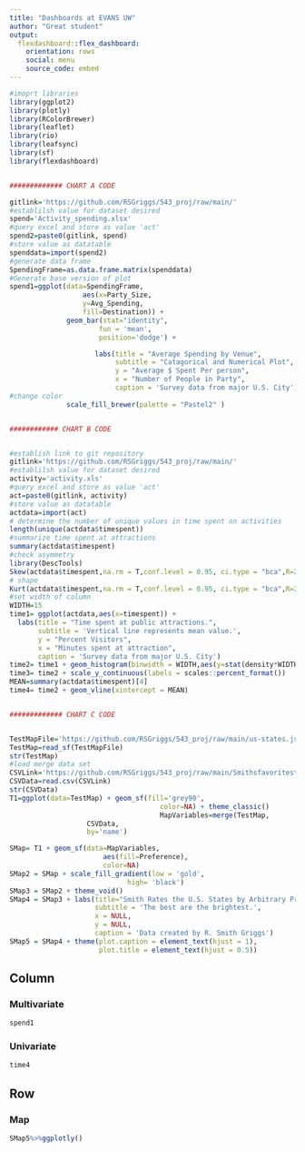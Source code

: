 ```yaml
---
title: "Dashboards at EVANS UW"
author: "Great student"
output: 
  flexdashboard::flex_dashboard:
    orientation: rows
    social: menu
    source_code: embed
---
```


```r
#imoprt libraries
library(ggplot2)
library(plotly)
library(RColorBrewer)
library(leaflet)
library(rio)
library(leafsync)
library(sf)
library(flexdashboard)


############# CHART A CODE

gitlink='https://github.com/RSGriggs/543_proj/raw/main/'
#establilsh value for dataset desired
spend='Activity_spending.xlsx'
#query excel and store as value 'act'
spend2=paste0(gitlink, spend)
#store value as datatable
spenddata=import(spend2)
#generate data frame
SpendingFrame=as.data.frame.matrix(spenddata)
#Generate base version of plot
spend1=ggplot(data=SpendingFrame,
                  aes(x=Party_Size,
                  y=Avg_Spending,
                  fill=Destination)) +
              geom_bar(stat="identity",
                      fun = 'mean',
                      position='dodge') +

                     labs(title = "Average Spending by Venue",
                          subtitle = "Catagorical and Numerical Plot",
                          y = "Average $ Spent Per person",
                          x = "Number of People in Party",
                          caption = 'Survey data from major U.S. City') +
#change color
              scale_fill_brewer(palette = "Pastel2" )


############ CHART B CODE


#establish link to git repository
gitlink='https://github.com/RSGriggs/543_proj/raw/main/'
#establilsh value for dataset desired
activity='activity.xls'
#query excel and store as value 'act'
act=paste0(gitlink, activity)
#store value as datatable
actdata=import(act)
# determine the number of unique values in time spent on activities
length(unique(actdata$timespent))
#summarize time spent at attractions
summary(actdata$timespent)
#check asymmetry
library(DescTools)
Skew(actdata$timespent,na.rm = T,conf.level = 0.95, ci.type = "bca",R=2500)
# shape
Kurt(actdata$timespent,na.rm = T,conf.level = 0.95, ci.type = "bca",R=2500)
#set width of column
WIDTH=15
time1= ggplot(actdata,aes(x=timespent)) +
  labs(title = "Time spent at public attractions.",
       subtitle = 'Vertical line represents mean value.',
       y = "Percent Visitors",
       x = "Minutes spent at attraction",
       caption = 'Survey data from major U.S. City')
time2= time1 + geom_histogram(binwidth = WIDTH,aes(y=stat(density*WIDTH)))
time3= time2 + scale_y_continuous(labels = scales::percent_format())
MEAN=summary(actdata$timespent)[4]
time4= time2 + geom_vline(xintercept = MEAN)


############# CHART C CODE


TestMapFile='https://github.com/RSGriggs/543_proj/raw/main/us-states.json'
TestMap=read_sf(TestMapFile)
str(TestMap)
#load merge data set 
CSVLink='https://github.com/RSGriggs/543_proj/raw/main/Smithsfavoritestates.csv'
CSVData=read.csv(CSVLink)
str(CSVData)
T1=ggplot(data=TestMap) + geom_sf(fill='grey90',
                                     color=NA) + theme_classic()
                                     MapVariables=merge(TestMap,
                   CSVData, 
                   by='name')

SMap= T1 + geom_sf(data=MapVariables,
                       aes(fill=Preference),
                       color=NA)
SMap2 = SMap + scale_fill_gradient(low = 'gold',
                             high= 'black')
SMap3 = SMap2 + theme_void()
SMap4 = SMap3 + labs(title="Smith Rates the U.S. States by Arbitrary Preference.",
                     subtitle = 'The best are the brightest.',
                     x = NULL, 
                     y = NULL,
                     caption = 'Data created by R. Smith Griggs')
SMap5 = SMap4 + theme(plot.caption = element_text(hjust = 1), 
                      plot.title = element_text(hjust = 0.5))
```



Column {data-width=200}
-----------------------------------------------------------------------

### Multivariate

```r
spend1
```


### Univariate

```r
time4
```

Row {data-width=400}
-----------------------------------------------------------------------
### Map
```r
SMap5%>%ggplotly()
```


